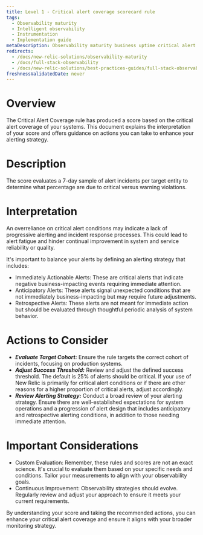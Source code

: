 ```yaml
---
title: Level 1 - Critical alert coverage scorecard rule
tags:
  - Observability maturity
  - Intelligent observability
  - Instrumentation
  - Implementation guide
metaDescription: Observability maturity business uptime critical alert coverage
redirects:
  - /docs/new-relic-solutions/observability-maturity
  - /docs/full-stack-observability
  - /docs/new-relic-solutions/best-practices-guides/full-stack-observability
freshnessValidatedDate: never
---
```


# Overview

The Critical Alert Coverage rule has produced a score based on the critical alert coverage of your systems. This document explains the interpretation of your score and offers guidance on actions you can take to enhance your alerting strategy.

# Description

The score evaluates a 7-day sample of alert incidents per target entity to determine what percentage are due to critical versus warning violations.

# Interpretation

An overreliance on critical alert conditions may indicate a lack of progressive alerting and incident response processes. This could lead to alert fatigue and hinder continual improvement in system and service reliability or quality.

It's important to balance your alerts by defining an alerting strategy that includes:

* Immediately Actionable Alerts: These are critical alerts that indicate negative business-impacting events requiring immediate attention.
* Anticipatory Alerts: These alerts signal unexpected conditions that are not immediately business-impacting but may require future adjustments.
* Retrospective Alerts: These alerts are not meant for immediate action but should be evaluated through thoughtful periodic analysis of system behavior.

# Actions to Consider

- ***Evaluate Target Cohort:*** Ensure the rule targets the correct cohort of incidents, focusing on production systems.
- ***Adjust Success Threshold:*** Review and adjust the defined success threshold. The default is 25% of alerts should be critical. If your use of New Relic is primarily for critical alert conditions or if there are other reasons for a higher proportion of critical alerts, adjust accordingly.
- ***Review Alerting Strategy:*** Conduct a broad review of your alerting strategy. Ensure there are well-established expectations for system operations and a progression of alert design that includes anticipatory and retrospective alerting conditions, in addition to those needing immediate attention.

# Important Considerations

* Custom Evaluation: Remember, these rules and scores are not an exact science. It's crucial to evaluate them based on your specific needs and conditions. Tailor your measurements to align with your observability goals.
* Continuous Improvement: Observability strategies should evolve. Regularly review and adjust your approach to ensure it meets your current requirements.

By understanding your score and taking the recommended actions, you can enhance your critical alert coverage and ensure it aligns with your broader monitoring strategy.
